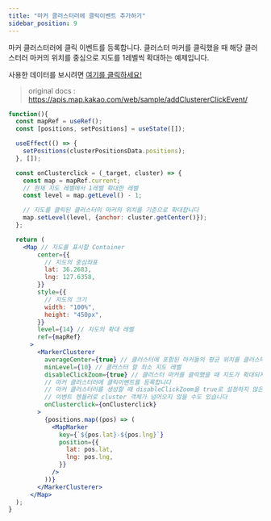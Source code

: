 ```yaml
---
title: "마커 클러스터러에 클릭이벤트 추가하기"
sidebar_position: 9
---
```


마커 클러스터러에 클릭 이벤트를 등록합니다. 클러스터 마커를 클릭했을 때 해당 클러스터러 마커의 위치를 중심으로 지도를 1레벨씩 확대하는 예제입니다.

사용한 데이터를 보시려면 [여기를 클릭하세요!](https://apis.map.kakao.com/download/web/data/chicken.json)

> original docs : https://apis.map.kakao.com/web/sample/addClustererClickEvent/

```jsx live
function(){
  const mapRef = useRef();
  const [positions, setPositions] = useState([]);

  useEffect(() => {
    setPositions(clusterPositionsData.positions);
  }, []);

  const onClusterclick = (_target, cluster) => {
    const map = mapRef.current;
    // 현재 지도 레벨에서 1레벨 확대한 레벨
    const level = map.getLevel() - 1;

    // 지도를 클릭된 클러스터의 마커의 위치를 기준으로 확대합니다
    map.setLevel(level, {anchor: cluster.getCenter()});
  };

  return (
    <Map // 지도를 표시할 Container
        center={{
          // 지도의 중심좌표
          lat: 36.2683,
          lng: 127.6358,
        }}
        style={{
          // 지도의 크기
          width: "100%",
          height: "450px",
        }}
        level={14} // 지도의 확대 레벨
        ref={mapRef}
      >
        <MarkerClusterer
          averageCenter={true} // 클러스터에 포함된 마커들의 평균 위치를 클러스터 마커 위치로 설정
          minLevel={10} // 클러스터 할 최소 지도 레벨
          disableClickZoom={true} // 클러스터 마커를 클릭했을 때 지도가 확대되지 않도록 설정한다
          // 마커 클러스터러에 클릭이벤트를 등록합니다
          // 마커 클러스터러를 생성할 때 disableClickZoom을 true로 설정하지 않은 경우
          // 이벤트 헨들러로 cluster 객체가 넘어오지 않을 수도 있습니다
          onClusterclick={onClusterclick}
        >
          {positions.map((pos) => (
            <MapMarker
              key={`${pos.lat}-${pos.lng}`}
              position={{
                lat: pos.lat,
                lng: pos.lng,
              }}
            />
          ))}
        </MarkerClusterer>
      </Map>
  );
}
```
